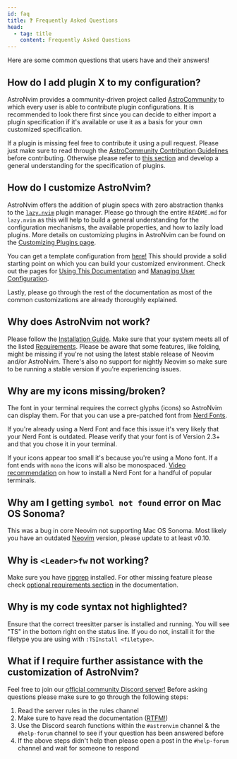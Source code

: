 ```yaml
---
id: faq
title: ❓ Frequently Asked Questions
head:
  - tag: title
    content: Frequently Asked Questions
---
```


Here are some common questions that users have and their answers!

## How do I add plugin X to my configuration?

AstroNvim provides a community-driven project called [AstroCommunity](/astrocommunity) to which every user is able to contribute plugin configurations. It is recommended to look there first since you can decide to either import a plugin specification if it's available or use it as a basis for your own customized specification.

If a plugin is missing feel free to contribute it using a pull request. Please just make sure to read through the [AstroCommunity Contribution Guidelines](https://github.com/AstroNvim/astrocommunity/blob/main/CONTRIBUTING.md) before contributing. Otherwise please refer to [this section](#how-do-i-customize-astronvim) and develop a general understanding for the specification of plugins.

## How do I customize AstroNvim?

AstroNvim offers the addition of plugin specs with zero abstraction thanks to the [`lazy.nvim`](https://www.github.com/folke/lazy.nvim) plugin manager. Please go through the entire `README.md` for `lazy.nvim` as this will help to build a general understanding for the configuration mechanisms, the available properties, and how to lazily load plugins. More details on customizing plugins in AstroNvim can be found on the [Customizing Plugins page](/configuration/customizing_plugins).

You can get a template configuration from [here!](https://github.com/AstroNvim/template) This should provide a solid starting point on which you can build your customized environment. Check out the pages for [Using This Documentation](/using_the_docs) and [Managing User Configuration](/configuration/manage_user_config).

Lastly, please go through the rest of the documentation as most of the common customizations are already thoroughly explained.

## Why does AstroNvim not work?

Please follow the [Installation Guide](/#-installation). Make sure that your system meets all of the listed [Requirements](/#-requirements). Please be aware that some features, like folding, might be missing if you're not using the latest stable release of Neovim and/or AstroNvim. There's also no support for nightly Neovim so make sure to be running a stable version if you're experiencing issues.

## Why are my icons missing/broken?

The font in your terminal requires the correct glyphs (icons) so AstroNvim can display them. For that you can use a pre-patched font from [Nerd Fonts](https://www.nerdfonts.com/).

If you're already using a Nerd Font and face this issue it's very likely that your Nerd Font is outdated. Please verify that your font is of Version 2.3+ and that you chose it in your terminal.

If your icons appear too small it's because you're using a Mono font. If a font ends with `mono` the icons will also be monospaced. [Video recommendation](https://youtu.be/mQdB_kHyZn8) on how to install a Nerd Font for a handful of popular terminals.

## Why am I getting `symbol not found` error on Mac OS Sonoma?

This was a bug in core Neovim not supporting Mac OS Sonoma. Most likely you have an outdated [Neovim](https://github.com/neovim/neovim) version, please update to at least v0.10.

## Why is `<Leader>fw` not working?

Make sure you have [ripgrep](https://github.com/BurntSushi/ripgrep) installed. For other missing feature please check [optional requirements section](/#-requirements) in the documentation.

## Why is my code syntax not highlighted?

Ensure that the correct treesitter parser is installed and running. You will see "TS" in the bottom right on the status line. If you do not, install it for the filetype you are using with `:TSInstall <filetype>`.

## What if I require further assistance with the customization of AstroNvim?

Feel free to join our [official community Discord server!](https://discord.astronvim.com) Before asking questions please make sure to go through the following steps:

1. Read the server rules in the rules channel
2. Make sure to have read the documentation ([RTFM!](https://www.urbandictionary.com/define.php?term=RTFM))
3. Use the Discord search functions within the `#astronvim` channel & the `#help-forum` channel to see if your question has been answered before
4. If the above steps didn't help then please open a post in the `#help-forum` channel and wait for someone to respond

